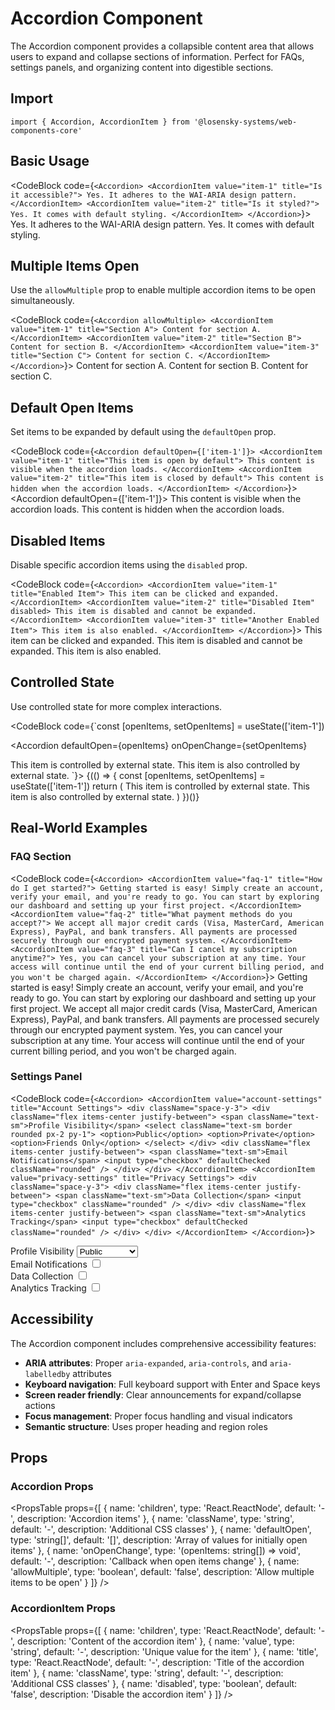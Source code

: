 
# Accordion Component

The Accordion component provides a collapsible content area that allows users to expand and collapse sections of information. Perfect for FAQs, settings panels, and organizing content into digestible sections.

## Import

```tsx
import { Accordion, AccordionItem } from '@losensky-systems/web-components-core'
```

## Basic Usage

<CodeBlock code={`<Accordion>
  <AccordionItem value="item-1" title="Is it accessible?">
    Yes. It adheres to the WAI-ARIA design pattern.
  </AccordionItem>
  <AccordionItem value="item-2" title="Is it styled?">
    Yes. It comes with default styling.
  </AccordionItem>
</Accordion>`}>
  <Accordion>
    <AccordionItem value="item-1" title="Is it accessible?">
      Yes. It adheres to the WAI-ARIA design pattern.
    </AccordionItem>
    <AccordionItem value="item-2" title="Is it styled?">
      Yes. It comes with default styling.
    </AccordionItem>
  </Accordion>
</CodeBlock>

## Multiple Items Open

Use the `allowMultiple` prop to enable multiple accordion items to be open simultaneously.

<CodeBlock code={`<Accordion allowMultiple>
  <AccordionItem value="item-1" title="Section A">
    Content for section A.
  </AccordionItem>
  <AccordionItem value="item-2" title="Section B">
    Content for section B.
  </AccordionItem>
  <AccordionItem value="item-3" title="Section C">
    Content for section C.
  </AccordionItem>
</Accordion>`}>
  <Accordion allowMultiple>
    <AccordionItem value="item-1" title="Section A">
      Content for section A.
    </AccordionItem>
    <AccordionItem value="item-2" title="Section B">
      Content for section B.
    </AccordionItem>
    <AccordionItem value="item-3" title="Section C">
      Content for section C.
    </AccordionItem>
  </Accordion>
</CodeBlock>

## Default Open Items

Set items to be expanded by default using the `defaultOpen` prop.

<CodeBlock code={`<Accordion defaultOpen={['item-1']}>
  <AccordionItem value="item-1" title="This item is open by default">
    This content is visible when the accordion loads.
  </AccordionItem>
  <AccordionItem value="item-2" title="This item is closed by default">
    This content is hidden when the accordion loads.
  </AccordionItem>
</Accordion>`}>
  <Accordion defaultOpen={['item-1']}>
    <AccordionItem value="item-1" title="This item is open by default">
      This content is visible when the accordion loads.
    </AccordionItem>
    <AccordionItem value="item-2" title="This item is closed by default">
      This content is hidden when the accordion loads.
    </AccordionItem>
  </Accordion>
</CodeBlock>

## Disabled Items

Disable specific accordion items using the `disabled` prop.

<CodeBlock code={`<Accordion>
  <AccordionItem value="item-1" title="Enabled Item">
    This item can be clicked and expanded.
  </AccordionItem>
  <AccordionItem value="item-2" title="Disabled Item" disabled>
    This item is disabled and cannot be expanded.
  </AccordionItem>
  <AccordionItem value="item-3" title="Another Enabled Item">
    This item is also enabled.
  </AccordionItem>
</Accordion>`}>
  <Accordion>
    <AccordionItem value="item-1" title="Enabled Item">
      This item can be clicked and expanded.
    </AccordionItem>
    <AccordionItem value="item-2" title="Disabled Item" disabled>
      This item is disabled and cannot be expanded.
    </AccordionItem>
    <AccordionItem value="item-3" title="Another Enabled Item">
      This item is also enabled.
    </AccordionItem>
  </Accordion>
</CodeBlock>

## Controlled State

Use controlled state for more complex interactions.

<CodeBlock code={`const [openItems, setOpenItems] = useState(['item-1'])

<Accordion 
  defaultOpen={openItems} 
  onOpenChange={setOpenItems}
>
  <AccordionItem value="item-1" title="Controlled Item 1">
    This item is controlled by external state.
  </AccordionItem>
  <AccordionItem value="item-2" title="Controlled Item 2">
    This item is also controlled by external state.
  </AccordionItem>
</Accordion>`}>
  {(() => {
    const [openItems, setOpenItems] = useState(['item-1'])
    return (
      <Accordion 
        defaultOpen={openItems} 
        onOpenChange={setOpenItems}
      >
        <AccordionItem value="item-1" title="Controlled Item 1">
          This item is controlled by external state.
        </AccordionItem>
        <AccordionItem value="item-2" title="Controlled Item 2">
          This item is also controlled by external state.
        </AccordionItem>
      </Accordion>
    )
  })()}
</CodeBlock>

## Real-World Examples

### FAQ Section

<CodeBlock code={`<Accordion>
  <AccordionItem value="faq-1" title="How do I get started?">
    Getting started is easy! Simply create an account, verify your email, and you're ready to go. You can start by exploring our dashboard and setting up your first project.
  </AccordionItem>
  <AccordionItem value="faq-2" title="What payment methods do you accept?">
    We accept all major credit cards (Visa, MasterCard, American Express), PayPal, and bank transfers. All payments are processed securely through our encrypted payment system.
  </AccordionItem>
  <AccordionItem value="faq-3" title="Can I cancel my subscription anytime?">
    Yes, you can cancel your subscription at any time. Your access will continue until the end of your current billing period, and you won't be charged again.
  </AccordionItem>
</Accordion>`}>
  <Accordion>
    <AccordionItem value="faq-1" title="How do I get started?">
      Getting started is easy! Simply create an account, verify your email, and you're ready to go. You can start by exploring our dashboard and setting up your first project.
    </AccordionItem>
    <AccordionItem value="faq-2" title="What payment methods do you accept?">
      We accept all major credit cards (Visa, MasterCard, American Express), PayPal, and bank transfers. All payments are processed securely through our encrypted payment system.
    </AccordionItem>
    <AccordionItem value="faq-3" title="Can I cancel my subscription anytime?">
      Yes, you can cancel your subscription at any time. Your access will continue until the end of your current billing period, and you won't be charged again.
    </AccordionItem>
  </Accordion>
</CodeBlock>

### Settings Panel

<CodeBlock code={`<Accordion>
  <AccordionItem value="account-settings" title="Account Settings">
    <div className="space-y-3">
      <div className="flex items-center justify-between">
        <span className="text-sm">Profile Visibility</span>
        <select className="text-sm border rounded px-2 py-1">
          <option>Public</option>
          <option>Private</option>
          <option>Friends Only</option>
        </select>
      </div>
      <div className="flex items-center justify-between">
        <span className="text-sm">Email Notifications</span>
        <input type="checkbox" defaultChecked className="rounded" />
      </div>
    </div>
  </AccordionItem>
  <AccordionItem value="privacy-settings" title="Privacy Settings">
    <div className="space-y-3">
      <div className="flex items-center justify-between">
        <span className="text-sm">Data Collection</span>
        <input type="checkbox" className="rounded" />
      </div>
      <div className="flex items-center justify-between">
        <span className="text-sm">Analytics Tracking</span>
        <input type="checkbox" defaultChecked className="rounded" />
      </div>
    </div>
  </AccordionItem>
</Accordion>`}>
  <Accordion>
    <AccordionItem value="account-settings" title="Account Settings">
      <div className="space-y-3">
        <div className="flex items-center justify-between">
          <span className="text-sm">Profile Visibility</span>
          <select className="text-sm border rounded px-2 py-1">
            <option>Public</option>
            <option>Private</option>
            <option>Friends Only</option>
          </select>
        </div>
        <div className="flex items-center justify-between">
          <span className="text-sm">Email Notifications</span>
          <input type="checkbox" defaultChecked className="rounded" />
        </div>
      </div>
    </AccordionItem>
    <AccordionItem value="privacy-settings" title="Privacy Settings">
      <div className="space-y-3">
        <div className="flex items-center justify-between">
          <span className="text-sm">Data Collection</span>
          <input type="checkbox" className="rounded" />
        </div>
        <div className="flex items-center justify-between">
          <span className="text-sm">Analytics Tracking</span>
          <input type="checkbox" defaultChecked className="rounded" />
        </div>
      </div>
    </AccordionItem>
  </Accordion>
</CodeBlock>

## Accessibility

The Accordion component includes comprehensive accessibility features:

- **ARIA attributes**: Proper `aria-expanded`, `aria-controls`, and `aria-labelledby` attributes
- **Keyboard navigation**: Full keyboard support with Enter and Space keys
- **Screen reader friendly**: Clear announcements for expand/collapse actions
- **Focus management**: Proper focus handling and visual indicators
- **Semantic structure**: Uses proper heading and region roles

## Props

### Accordion Props

<PropsTable props={[
  { name: 'children', type: 'React.ReactNode', default: '-', description: 'Accordion items' },
  { name: 'className', type: 'string', default: '-', description: 'Additional CSS classes' },
  { name: 'defaultOpen', type: 'string[]', default: '[]', description: 'Array of values for initially open items' },
  { name: 'onOpenChange', type: '(openItems: string[]) => void', default: '-', description: 'Callback when open items change' },
  { name: 'allowMultiple', type: 'boolean', default: 'false', description: 'Allow multiple items to be open' }
]} />

### AccordionItem Props

<PropsTable props={[
  { name: 'children', type: 'React.ReactNode', default: '-', description: 'Content of the accordion item' },
  { name: 'value', type: 'string', default: '-', description: 'Unique value for the item' },
  { name: 'title', type: 'React.ReactNode', default: '-', description: 'Title of the accordion item' },
  { name: 'className', type: 'string', default: '-', description: 'Additional CSS classes' },
  { name: 'disabled', type: 'boolean', default: 'false', description: 'Disable the accordion item' }
]} />